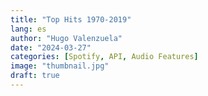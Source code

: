 ```yaml
---
title: "Top Hits 1970-2019"
lang: es
author: "Hugo Valenzuela"
date: "2024-03-27"
categories: [Spotify, API, Audio Features]
image: "thumbnail.jpg"
draft: true
---
```

